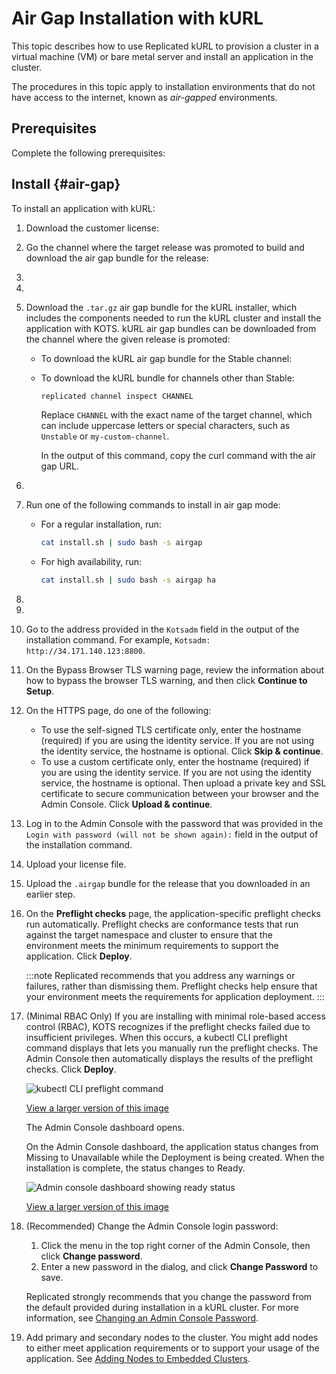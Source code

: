 
# Air Gap Installation with kURL

This topic describes how to use Replicated kURL to provision a cluster in a virtual machine (VM) or bare metal server and install an application in the cluster.

The procedures in this topic apply to installation environments that do not have access to the internet, known as _air-gapped_ environments.

<KurlAbout/>

<KurlAvailability/>

## Prerequisites

Complete the following prerequisites:

<PrereqsEmbeddedCluster/>

<HaLoadBalancerPrereq/>

## Install {#air-gap}

To install an application with kURL:

1. Download the customer license:

   <AirGapLicense/>

1. Go the channel where the target release was promoted to build and download the air gap bundle for the release:

   <BuildAirGapBundle/>

1. <DownloadAirGapBundle/>

1. <ViewAirGapBundle/>

1. Download the `.tar.gz` air gap bundle for the kURL installer, which includes the components needed to run the kURL cluster and install the application with KOTS. kURL air gap bundles can be downloaded from the channel where the given release is promoted:

    * To download the kURL air gap bundle for the Stable channel:
   
      <DownloadKurlBundle/>

    * To download the kURL bundle for channels other than Stable:

        ```bash
        replicated channel inspect CHANNEL
        ```
        Replace `CHANNEL` with the exact name of the target channel, which can include uppercase letters or special characters, such as `Unstable` or `my-custom-channel`.

        In the output of this command, copy the curl command with the air gap URL.

1. <ExtractKurlBundle/>

1. Run one of the following commands to install in air gap mode: 

    - For a regular installation, run:

      ```bash
      cat install.sh | sudo bash -s airgap
      ```

    - For high availability, run:

      ```bash
      cat install.sh | sudo bash -s airgap ha
      ```

1. <HAStep/>

1. <LoginPassword/>

1. Go to the address provided in the `Kotsadm` field in the output of the installation command. For example, `Kotsadm: http://34.171.140.123:8800`.

1. On the Bypass Browser TLS warning page, review the information about how to bypass the browser TLS warning, and then click **Continue to Setup**.

1. On the HTTPS page, do one of the following:

    - To use the self-signed TLS certificate only, enter the hostname (required) if you are using the identity service. If you are not using the identity service, the hostname is optional. Click **Skip & continue**.
    - To use a custom certificate only, enter the hostname (required) if you are using the identity service. If you are not using the identity service, the hostname is optional. Then upload a private key and SSL certificate to secure communication between your browser and the Admin Console. Click **Upload & continue**.

1. Log in to the Admin Console with the password that was provided in the `Login with password (will not be shown again):` field in the output of the installation command.

1. Upload your license file.

1. Upload the `.airgap` bundle for the release that you downloaded in an earlier step.

1. On the **Preflight checks** page, the application-specific preflight checks run automatically. Preflight checks  are conformance tests that run against the target namespace and cluster to ensure that the environment meets the minimum requirements to support the application. Click **Deploy**.

    :::note
    Replicated recommends that you address any warnings or failures, rather than dismissing them. Preflight checks help ensure that your environment meets the requirements for application deployment.
    :::
    
1. (Minimal RBAC Only) If you are installing with minimal role-based access control (RBAC), KOTS recognizes if the preflight checks failed due to insufficient privileges. When this occurs, a kubectl CLI preflight command displays that lets you manually run the preflight checks. The Admin Console then automatically displays the results of the preflight checks. Click **Deploy**.

    ![kubectl CLI preflight command](/images/kubectl-preflight-command.png)

    [View a larger version of this image](/images/kubectl-preflight-command.png)

    The Admin Console dashboard opens.   

    On the Admin Console dashboard, the application status changes from Missing to Unavailable while the Deployment is being created. When the installation is complete, the status changes to Ready. 

    ![Admin console dashboard showing ready status](/images/gitea-ec-ready.png)

    [View a larger version of this image](/images/gitea-ec-ready.png)

1. (Recommended) Change the Admin Console login password:
   1. Click the menu in the top right corner of the Admin Console, then click **Change password**.
   1. Enter a new password in the dialog, and click **Change Password** to save.

   Replicated strongly recommends that you change the password from the default provided during installation in a kURL cluster. For more information, see [Changing an Admin Console Password](auth-changing-passwords).

1. Add primary and secondary nodes to the cluster. You might add nodes to either meet application requirements or to support your usage of the application. See [Adding Nodes to Embedded Clusters](cluster-management-add-nodes).